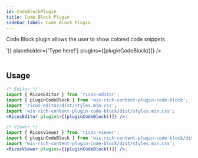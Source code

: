 ```yaml
---
id: CodeBlockPlugin
title: Code Block Plugin
sidebar_label: Code Block Plugin
---
```



Code Block plugin allows the user to show colored code snippets

<div className="card codeBlock">
  <RicosEditorWithMobile
    content={createContent('<Add a code block>')}
    placeholder={'Type here!'}
    plugins={[pluginCodeBlock()]}
  />
</div>
<br />

## Usage

```jsx
/* Editor */
import { RicosEditor } from 'ricos-editor';
import { pluginCodeBlock } from 'wix-rich-content-plugin-code-block';
import 'ricos-editor/dist/styles.min.css';
import 'wix-rich-content-plugin-code-block/dist/styles.min.css';
<RicosEditor plugins={[pluginCodeBlock()]} />;

/* Viewer */
import { RicosViewer } from 'ricos-viewer';
import { pluginCodeBlock } from 'wix-rich-content-plugin-code-block/dist/module.viewer';
import 'wix-rich-content-plugin-code-block/dist/styles.min.css';
<RicosViewer plugins={[pluginCodeBlock()]} />;
```
